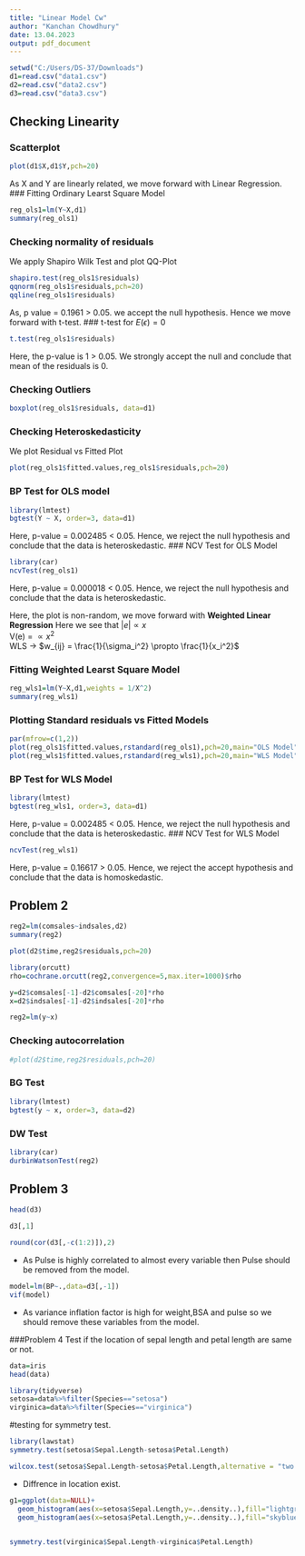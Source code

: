 ---
title: "Linear Model Cw"
author: "Kanchan Chowdhury"
date: 13.04.2023
output: pdf_document
---

```{r}
setwd("C:/Users/DS-37/Downloads")
d1=read.csv("data1.csv")
d2=read.csv("data2.csv")
d3=read.csv("data3.csv")
```

## Checking Linearity
### Scatterplot
```{r}
plot(d1$X,d1$Y,pch=20)
```
As X and Y are linearly related, we move forward with Linear Regression.
### Fitting Ordinary Learst Square  Model
```{r}
reg_ols1=lm(Y~X,d1)
summary(reg_ols1)
```
### Checking normality of residuals
We apply Shapiro Wilk Test and plot QQ-Plot
```{r}
shapiro.test(reg_ols1$residuals)
qqnorm(reg_ols1$residuals,pch=20)
qqline(reg_ols1$residuals)
```
As, p value = 0.1961 > 0.05. we accept the null hypothesis. Hence we move forward with t-test.
### t-test for $E(\epsilon)=0$
```{r}
t.test(reg_ols1$residuals)
```
Here, the p-value is 1 > 0.05. We strongly accept the null and conclude that mean of the residuals is 0.

### Checking Outliers
```{r}
boxplot(reg_ols1$residuals, data=d1)
```


### Checking Heteroskedasticity
We plot Residual vs Fitted Plot
```{r}
plot(reg_ols1$fitted.values,reg_ols1$residuals,pch=20)
```
### BP Test for OLS model
```{r,warning=FALSE}
library(lmtest)
bgtest(Y ~ X, order=3, data=d1)
```
Here, p-value = 0.002485 < 0.05. Hence, we reject the null hypothesis and conclude that the data is heteroskedastic.
### NCV Test for OLS Model
```{r}
library(car)
ncvTest(reg_ols1)
```
Here, p-value = 0.000018 < 0.05. Hence, we reject the null hypothesis and conclude that the data is heteroskedastic.


Here, the plot is non-random, we move forward with **Weighted Linear Regression**
Here we see that $|e| \propto x$  
V(e) = $\propto x^2$  
WLS -> $w_{ij} = \frac{1}{\sigma_i^2} \propto \frac{1}{x_i^2}$


### Fitting Weighted Learst Square  Model
```{r}
reg_wls1=lm(Y~X,d1,weights = 1/X^2)
summary(reg_wls1)
```
### Plotting Standard residuals vs Fitted Models
```{r}
par(mfrow=c(1,2))
plot(reg_ols1$fitted.values,rstandard(reg_ols1),pch=20,main="OLS Model")
plot(reg_wls1$fitted.values,rstandard(reg_wls1),pch=20,main="WLS Model")
```
### BP Test for WLS Model
```{r}
library(lmtest)
bgtest(reg_wls1, order=3, data=d1)
```
Here, p-value = 0.002485 < 0.05. Hence, we reject the null hypothesis and conclude that the data is heteroskedastic.
### NCV Test for WLS Model
```{r}
ncvTest(reg_wls1)
```
Here, p-value = 0.16617 > 0.05. Hence, we reject the accept hypothesis and conclude that the data is homoskedastic.

## Problem 2
```{r}
reg2=lm(comsales~indsales,d2)
summary(reg2)
```
```{r}
plot(d2$time,reg2$residuals,pch=20)
```

```{r,warning=FALSE}
library(orcutt)
rho=cochrane.orcutt(reg2,convergence=5,max.iter=1000)$rho

y=d2$comsales[-1]-d2$comsales[-20]*rho
x=d2$indsales[-1]-d2$indsales[-20]*rho

reg2=lm(y~x)
```
### Checking autocorrelation
```{r}
#plot(d2$time,reg2$residuals,pch=20)
```
### BG Test
```{r}
library(lmtest)
bgtest(y ~ x, order=3, data=d2)
```
### DW Test
```{r,message=FALSE}
library(car)
durbinWatsonTest(reg2)
```
## Problem 3
```{r}
head(d3)
```
```{r}
d3[,1]
```

```{r}
round(cor(d3[,-c(1:2)]),2)
```
- As Pulse is highly correlated to almost every variable then Pulse should be removed from the model.
```{r}
model=lm(BP~.,data=d3[,-1])
vif(model)
```
- As variance inflation factor is high for weight,BSA and pulse so we should remove these variables from the model.

###Problem 4
Test if the location of sepal length and petal length are same or not.
```{r}
data=iris
head(data)
```
```{r}
library(tidyverse)
setosa=data%>%filter(Species=="setosa")
virginica=data%>%filter(Species=="virginica")
```
#testing for symmetry test.
```{r}
library(lawstat)
symmetry.test(setosa$Sepal.Length-setosa$Petal.Length)
```
```{r}
wilcox.test(setosa$Sepal.Length-setosa$Petal.Length,alternative = "two.sided",paired = F,mu=0)
```
- Diffrence in location exist.
```{r}
g1=ggplot(data=NULL)+
  geom_histogram(aes(x=setosa$Sepal.Length,y=..density..),fill="lightgreen",color="red")+
  geom_histogram(aes(x=setosa$Petal.Length,y=..density..),fill="skyblue",color="black")
  

```



```{r}
symmetry.test(virginica$Sepal.Length-virginica$Petal.Length)
```








